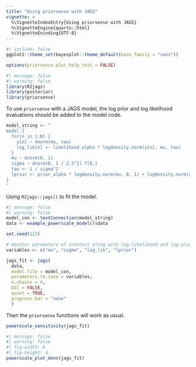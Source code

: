 ```yaml
---
title: "Using priorsense with JAGS"
vignette: >
  %\VignetteIndexEntry{Using priorsense with JAGS}
  %\VignetteEngine{quarto::html}
  %\VignetteEncoding{UTF-8}
---
```



```r
#| include: false
ggplot2::theme_set(bayesplot::theme_default(base_family = "sans"))

options(priorsense.plot_help_text = FALSE)
```


```r
#| message: false
#| warning: false
library(R2jags)
library(posterior)
library(priorsense)
```

To use `priorsense` with a JAGS model, the log prior and log likelihood
evaluations should be added to the model code.

```r
model_string <- "
model {
  for(n in 1:N) {
    y[n] ~ dnorm(mu, tau)
    log_lik[n] <- likelihood_alpha * logdensity.norm(y[n], mu, tau)
  }
  mu ~ dnorm(0, 1)
  sigma ~ dnorm(0, 1 / 2.5^2) T(0,)
  tau <- 1 / sigma^2
  lprior <- prior_alpha * logdensity.norm(mu, 0, 1) + logdensity.norm(sigma, 0, 1 / 2.5^2)
}
"
```

Using `R2jags::jags()` to fit the model.

```r
#| message: false
#| warning: false
model_con <- textConnection(model_string)
data <- example_powerscale_model()$data

set.seed(123)

# monitor parameters of interest along with log-likelihood and log-prior
variables <- c("mu", "sigma", "log_lik", "lprior")

jags_fit <- jags(
  data,
  model.file = model_con,
  parameters.to.save = variables,
  n.chains = 4,
  DIC = FALSE,
  quiet = TRUE,
  progress.bar = "none"
  )
```

Then the `priorsense` functions will work as usual.

```r
powerscale_sensitivity(jags_fit)
```

```r
#| message: false
#| warning: false
#| fig-width: 6
#| fig-height: 4
powerscale_plot_dens(jags_fit)
```
